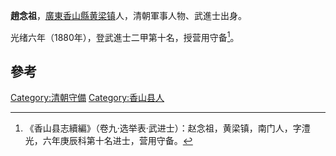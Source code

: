 '''趙念祖'''，[[廣東|廣東]][[香山縣|香山縣]][[黄梁镇|黄梁镇]]人，清朝軍事人物、武進士出身。

光绪六年（1880年），登武進士二甲第十名，授营用守备<ref>《香山县志續編》（卷九·选举表·武进士）：赵念祖，黄梁镇，南门人，字澧光，六年庚辰科第十名进士，营用守备。</ref>。

==參考==
{{reflist}}
{{清朝人物小作品}}
{{光緒六年庚辰科武殿試金榜}}

[[Category:清朝守備|Category:清朝守備]]
[[Category:香山县人|Category:香山县人]]